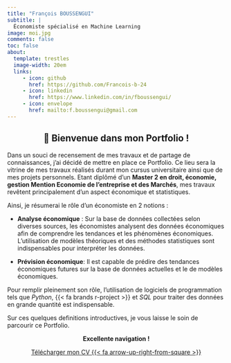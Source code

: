 ```yaml
---
title: "François BOUSSENGUI"
subtitle: |
  Économiste spécialisé en Machine Learning 
image: moi.jpg
comments: false
toc: false
about:
  template: trestles
  image-width: 20em
  links: 
     - icon: github
       href: https://github.com/Francois-b-24
     - icon: linkedin
       href: https://www.linkedin.com/in/fboussengui/
     - icon: envelope
       href: mailto:f.boussengui@gmail.com
---
```


::: {style="text-align:center;"}
## [👋]{.wave} Bienvenue dans mon Portfolio !

<iconify-icon icon="flag:ga-4x3"></iconify-icon>

:::

Dans un souci de recensement de mes travaux et de partage de connaissances, j'ai décidé de mettre en place ce Portfolio. Ce lieu sera la vitrine de mes travaux réalisés durant mon cursus universitaire ainsi que de mes projets personnels. Etant diplômé d'un **Master 2 en droit, économie, gestion Mention Economie de l'entreprise et des Marchés**, mes travaux revêtent principalement d'un aspect économique et statistiques. 

Ainsi, je résumerai le rôle d'un économiste en 2 notions :  

- **Analyse économique** : Sur la base de données collectées selon diverses sources, les économistes analysent des données économiques afin de comprendre les tendances et les phénomènes économiques. L'utilisation de modèles théoriques et des méthodes statistiques sont indispensables pour interpréter les données.

- **Prévision économique**: Il est capable de prédire des tendances économiques futures sur la base de données actuelles et le
de modèles économiques. 

Pour remplir pleinement son rôle, l'utilisation de logiciels de programmation tels que *Python*, {{< fa brands r-project >}} et *SQL* pour traiter des données en grande quantité est indispensable. 

Sur ces quelques definitions introductives, je vous laisse le soin de parcourir ce Portfolio. 

::: {style="text-align:center;"}
**Excellente navigation !**
:::

::: {style="text-align:center;"}
[Télécharger mon CV {{< fa arrow-up-right-from-square >}}](FRANCOIS_BOUSSENGUI_CV.pdf){.btn .btn-outline-primary .btn .center role="button"}
:::
